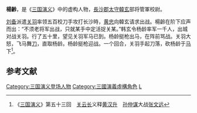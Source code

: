 '''楊齡'''，是《[[三国演义|三国演义]]》中的虚构人物，[[長沙郡|長沙郡]][[太守|太守]][[韓玄|韓玄]]部将管軍校尉。

[[刘备|刘备]]派遣[[关羽|关羽]]率领五百校刀手攻打长沙時，[[黄忠|黄忠]]向韓玄请求出战。楊齡在阶下应声而出：“不须老将军出战，只就某手中定活捉关某。”韩玄令杨龄率军一千人，出城对战关羽。行了五十里，望见关羽军马已到。杨龄挺枪出马，在阵前骂战。关羽大怒，飞马舞[[刀|刀]]，直取杨龄。杨龄挺枪迎战。一个回合，关羽手起刀落，砍杨龄于[[马|马]]下<ref> 《[[三国演义|三国演义]]》第五十三回　[[关云长|关云长]]义释[[黄汉升|黄汉升]]　[[孙仲谋|孙仲谋]]大战[[张文远|张文远]]</ref>。
==参考文献==
{{reflist}}
{{DEFAULTSORT:Y}}

[[Category:三国演义登场人物|Category:三国演义登场人物]]
[[Category:三國演義虛構角色|Category:三國演義虛構角色]]
[[Category:楊姓|L]]